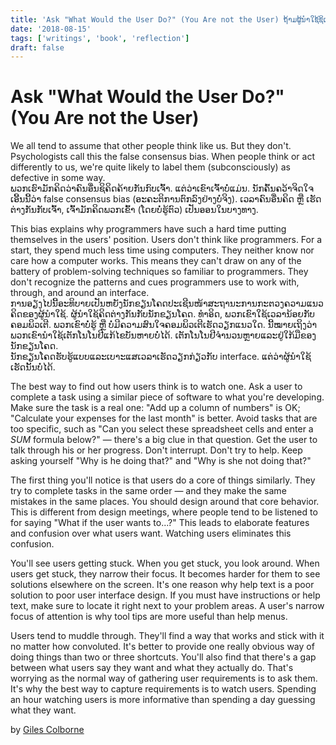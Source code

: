 ```yaml
---
title: 'Ask "What Would the User Do?" (You Are not the User) ຖ້າມຜູ້ນຳໃຊ້ຊິເຮັດຫຍັງ?(ເຈົ້າບໍ່ແມ່ນຜູ້ນຳໃຊ້)'
date: '2018-08-15'
tags: ['writings', 'book', 'reflection']
draft: false
---
```


# Ask "What Would the User Do?" (You Are not the User)

We all tend to assume that other people think like us. But they don't. 
Psychologists call this the false consensus bias. 
When people think or act differently to us, we're quite likely to label them (subconsciously) as defective in some way.  
ພວກເຮົາມັກຄິດວ່າຄົນອື່ນຊິຄິດຄ້າຍກັນກົບເຈົ້າ. ແຕ່ວ່າເຂົາເຈົ້າບໍ່ແມ່ນ.
ນັກຄົ້ນຄວ້າຈິດໃຈເອີ້ນນີ້ວ່າ false consensus bias (ອະຄະຕິການຕົກລົງຢ່າງບໍ່ຈິງ).
ເວລາຄົນອື່ນຄິດ ຫຼື ເຮັດ ຕ່າງກັນກັບເຈົ້າ, ເຈົ້າມັກຄິດພວກເຂົ້າ (ໂດຍບໍ່ຮູ້ຕົວ) ເປັນອອນໃນບາງທາງ.  

This bias explains why programmers have such a hard time putting themselves in the users' position. 
Users don't think like programmers. For a start, they spend much less time using computers. 
They neither know nor care how a computer works. 
This means they can't draw on any of the battery of problem-solving techniques so familiar to programmers. 
They don't recognize the patterns and cues programmers use to work with, through, and around an interface.  
ການອຽງໄປນີ້ອະທິບາຍເປັນຫຍັງນັກຂຽນໂຄດປະເຊີນໜ້າສະຖານະການກະຕວງຄວາມແນວຄິດຂອງຜູ້ນຳໃຊ້.
ຜູ້ນຳໃຊ້ຄິດຕ່າງກັນກັບນັກຂຽນໂຄດ. ທຳອິດ, ພວກເຂົາໃຊ້ເວລານ້ອຍກັບຄອມພິວເຕີ. 
ພວກເຂົາບໍ່ຮູ້ ຫຼື ບໍ່ມີຄວາມສົນໃຈຄອມພິວເຕີເຮັດວຽກແນວໃດ.
ນີ້ໝາຍເຖິງວ່າພວກເຂົານຳໃຊ້ເຕັກໂນໂນຢີແກ້ໄຂບັນຫາຍບໍ່ໄດ້. ເຕັກໂນໂນຢີຈຳນວນຫຼາຍແລະຢູ່ໃກ້ມືຂອງນັກຂຽນໂຄດ.  
ນັກຂຽນໂຄດຮັບຮູ້ແບບແລະເບາະແສເວລາເຮັດວຽກກ່ຽວກັບ interface. ແຕ່ວ່າຜູ້ນຳໃຊ້ເຮັດນັ້ນບໍ່ໄດ້.

The best way to find out how users think is to watch one. Ask a user to complete a task using a similar piece of software to what you're developing. Make sure the task is a real one: "Add up a column of numbers" is OK; "Calculate your expenses for the last month" is better. Avoid tasks that are too specific, such as "Can you select these spreadsheet cells and enter a *SUM* formula below?" — there's a big clue in that question. Get the user to talk through his or her progress. Don't interrupt. Don't try to help. Keep asking yourself "Why is he doing that?" and "Why is she not doing that?"

The first thing you'll notice is that users do a core of things similarly. They try to complete tasks in the same order — and they make the same mistakes in the same places. You should design around that core behavior. This is different from design meetings, where people tend to be listened to for saying "What if the user wants to...?" This leads to elaborate features and confusion over what users want. Watching users eliminates this confusion.

You'll see users getting stuck. When you get stuck, you look around. When users get stuck, they narrow their focus. It becomes harder for them to see solutions elsewhere on the screen. It's one reason why help text is a poor solution to poor user interface design. If you must have instructions or help text, make sure to locate it right next to your problem areas. A user's narrow focus of attention is why tool tips are more useful than help menus.

Users tend to muddle through. They'll find a way that works and stick with it no matter how convoluted. It's better to provide one really obvious way of doing things than two or three shortcuts.
You'll also find that there's a gap between what users say they want and what they actually do. That's worrying as the normal way of gathering user requirements is to ask them. It's why the best way to capture requirements is to watch users. Spending an hour watching users is more informative than spending a day guessing what they want.

by [Giles Colborne](http://programmer.97things.oreilly.com/wiki/index.php/Giles_Colborne)